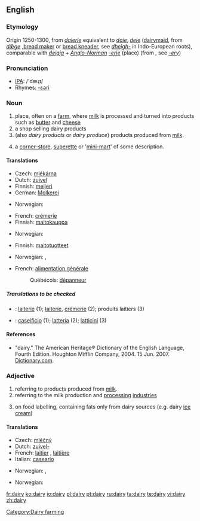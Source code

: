==English==

{{wikipedia}}
===Etymology===
Origin 1250-1300, from {{ME.}} ''[[daierie]]'' equivalent to ''[[daie]]'', ''[[deie]]'' ([[dairymaid]], from {{OE.}} ''[[dǣge]]'' ,[[bread maker]] or [[bread kneader]], see ''[[dheigh-]]'' in Indo-European roots), comparable with {{ON.}} ''[[deigja]]'' + ''[[Anglo-Norman]]'' ''[[-erie]]'' (place) (from {{OF.}}, see ''[[-ery]]'')

===Pronunciation===
*[[w:IPA|IPA]]: /'dæɻɪ/
*Rhymes: [[Rhymes:English:-ɛəri|-ɛəri]]

===Noun===
{{en-noun|dair|ies}}

# place, often on a [[farm]], where [[milk]] is processed and turned into products such as [[butter]] and [[cheese]]
# a shop selling dairy products
# (also ''dairy products'' or ''dairy produce'') products produced from [[milk]].
# {{NZ}} a [[corner-store]], [[superette]] or '[[mini-mart]]' of some description.

====Translations====
{{trans-top|place, often on a farm, where milk is processed}}
*Czech: [[mlékárna]] {{f}}
*Dutch: [[zuivel]] {{m}}
*Finnish: [[meijeri]]
*German: [[Molkerei]] {{f}}
{{trans-mid}}
*Norwegian: {{t-|no|meieri|n}}
{{trans-bottom}}

{{trans-top|shop selling dairy products}}
*French: [[crémerie]]
*Finnish: [[maitokauppa]]
{{trans-mid}}
*Norwegian: {{t-|no|melkebutikk|m}}
{{trans-bottom}}

{{trans-top|products produced from milk}}
*Finnish: [[maitotuotteet]] {{p}}
{{trans-mid}}
*Norwegian: {{t-|no|meieriprodukter|n}}, {{t-|no|melkeprodukter|n}}
{{trans-bottom}}

{{trans-top|corner-store, superette or 'mini-mart' of some description}}
*French: [[alimentation générale]] {{f}}
*:Québécois: [[dépanneur]] {{m}}
{{trans-mid}}
{{trans-bottom}}

=====Translations to be checked=====
{{checktrans}}
<!--added {{ttbc}}s here.-->
{{trans-top|to be checked}}
*{{ttbc|French}}: [[laiterie]] {{f}} (1); [[laiterie]], [[crémerie]] (2); produits laitiers {{m}} {{p}} (3)
*{{ttbc|Italian}}: [[caseificio]] {{m}} (1); [[latteria]] {{f}} (2); [[latticini]] {{m}} {{p}} (3)
{{trans-mid}}
{{trans-bottom}}

====References====
*"dairy." The American Heritage® Dictionary of the English Language, Fourth Edition. Houghton Mifflin Company, 2004. 15 Jun. 2007.  [http://dictionary.reference.com/browse/dairy Dictionary.com].

===Adjective===
{{en-adj|-}}

# referring to products produced from [[milk]].
# referring to the milk production and [[processing]] [[industries]]
# {{UK}} on food labelling, containing fats only from dairy sources (e.g. dairy [[ice cream]])

====Translations====
{{trans-top|referring to products produced from milk}}
*Czech: [[mléčný]] {{m}}
*Dutch: [[zuivel-]]
*French: [[laitier]] {{m}}, [[laitière]] {{f}}
*Italian: [[caseario]]
{{trans-mid}}
*Norwegian: {{t-|no|meieri-}}, {{t-|no|melke-}}
{{trans-bottom}}

{{trans-top|referring to the milk production and processing industries}}
*Norwegian: {{t-|no|meieri-}}
{{trans-mid}}
{{trans-bottom}}

{{trans-top|on food labelling, containing fats only from dairy sources}}
{{trans-mid}}
{{trans-bottom}}

[[Category:Dairy farming]]

[[fr:dairy]]
[[ko:dairy]]
[[io:dairy]]
[[pl:dairy]]
[[pt:dairy]]
[[ru:dairy]]
[[ta:dairy]]
[[te:dairy]]
[[vi:dairy]]
[[zh:dairy]]